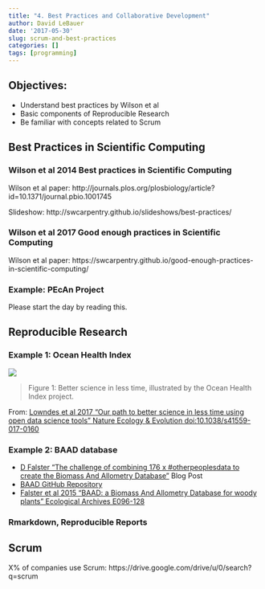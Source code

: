 ```yaml
---
title: "4. Best Practices and Collaborative Development"
author: David LeBauer
date: '2017-05-30'
slug: scrum-and-best-practices
categories: []
tags: [programming]
---
```


## Objectives:

* Understand best practices by Wilson et al
* Basic components of Reproducible Research
* Be familiar with concepts related to Scrum

## Best Practices in Scientific Computing

### Wilson et al 2014 Best practices in Scientific Computing

Wilson et al paper:  http://journals.plos.org/plosbiology/article?id=10.1371/journal.pbio.1001745

Slideshow: http://swcarpentry.github.io/slideshows/best-practices/

### Wilson et al 2017 Good enough practices in Scientific Computing

Wilson et al paper: https://swcarpentry.github.io/good-enough-practices-in-scientific-computing/

### Example: PEcAn Project

Please start the day by reading this.

## Reproducible Research

### Example 1: Ocean Health Index
![](https://www.nature.com/article-assets/npg/natecolevol/2017/s41559-017-0160/images_hires/w926/s41559-017-0160-f1.jpg)

> Figure 1: Better science in less time, illustrated by the Ocean Health Index project.

From: [Lowndes et al 2017 "Our path to better science in less time using open data science tools" Nature Ecology & Evolution
doi:10.1038/s41559-017-0160](https://www.nature.com/articles/s41559-017-0160)

### Example 2: BAAD database

* [D Falster "The challenge of combining 176 x #otherpeoplesdata to create the Biomass And Allometry Database"](https://ropensci.org/blog/2015/06/03/baad/) Blog Post
* [BAAD GitHub Repository](https://github.com/dfalster/baad)
* [Falster et al 2015 "BAAD: a Biomass And Allometry Database for woody plants" Ecological Archives E096-128](http://onlinelibrary.wiley.com/doi/10.1890/14-1889.1/abstract)

### Rmarkdown, Reproducible Reports

## Scrum

X% of companies use Scrum:
https://drive.google.com/drive/u/0/search?q=scrum
